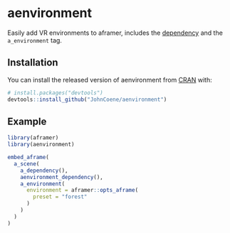 # aenvironment

Easily add VR environments to aframer, includes the [dependency](https://github.com/feiss/aframe-environment-component) and the `a_environment` tag.

## Installation

You can install the released version of aenvironment from [CRAN](https://CRAN.R-project.org) with:

```r
# install.packages("devtools")
devtools::install_github("JohnCoene/aenvironment")
```

## Example

```r
library(aframer)
library(aenvironment)

embed_aframe(
  a_scene(
    a_dependency(),
    aenvironment_dependency(),
    a_environment(
      environment = aframer::opts_aframe(
        preset = "forest"
      )
    )
  )
)
```

